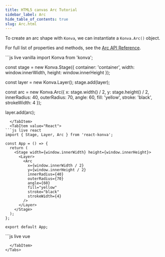 ---
title: HTML5 canvas Arc Tutorial
sidebar_label: Arc
hide_table_of_contents: true
slug: Arc.html
---

To create an arc shape with `Konva`, we can instantiate a `Konva.Arc()` object.

For full list of properties and methods, see the [Arc API Reference](/api/Konva.Arc.html).


<Tabs>
  <TabItem value="Vanilla" default>
```js live vanilla
import Konva from 'konva';

const stage = new Konva.Stage({
  container: 'container',
  width: window.innerWidth,
  height: window.innerHeight
});

const layer = new Konva.Layer();
stage.add(layer);

const arc = new Konva.Arc({
  x: stage.width() / 2,
  y: stage.height() / 2,
  innerRadius: 40,
  outerRadius: 70,
  angle: 60,
  fill: 'yellow',
  stroke: 'black',
  strokeWidth: 4
});

layer.add(arc);
```
  </TabItem>
  <TabItem value="React">
```js live react
import { Stage, Layer, Arc } from 'react-konva';

const App = () => {
  return (
    <Stage width={window.innerWidth} height={window.innerHeight}>
      <Layer>
        <Arc
          x={window.innerWidth / 2}
          y={window.innerHeight / 2}
          innerRadius={40}
          outerRadius={70}
          angle={60}
          fill="yellow"
          stroke="black"
          strokeWidth={4}
        />
      </Layer>
    </Stage>
  );
};

export default App;
```
  </TabItem>
  <TabItem value="Vue">
```js live vue
<template>
  <v-stage :config="stageSize">
    <v-layer>
      <v-arc :config="arcConfig" />
    </v-layer>
  </v-stage>
</template>

<script setup>
const stageSize = {
  width: window.innerWidth,
  height: window.innerHeight
};

const arcConfig = {
  x: window.innerWidth / 2,
  y: window.innerHeight / 2,
  innerRadius: 40,
  outerRadius: 70,
  angle: 60,
  fill: 'yellow',
  stroke: 'black',
  strokeWidth: 4
};
</script>
```
  </TabItem>
</Tabs>

```
